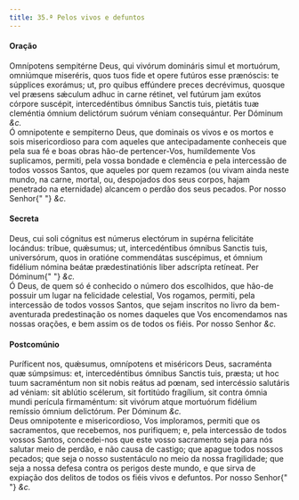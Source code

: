 ```yaml
---
title: 35.ª Pelos vivos e defuntos
---
```


<h4 class="text-center">Oração</h4>
<div class="container-fluid">
  <div class="row">
    <div class="col-6 dropcaps text-justify">
      Omnípotens sempitérne Deus, qui vivórum domináris simul et mortuórum,
      omniúmque miseréris, quos tuos fide et opere futúros esse prænóscis: te
      súpplices exorámus; ut, pro quibus effúndere preces decrévimus, quosque
      vel præsens sǽculum adhuc in carne rétinet, vel futúrum jam exútos córpore
      suscépit, intercedéntibus ómnibus Sanctis tuis, pietátis tuæ cleméntia
      ómnium delictórum suórum véniam consequántur. Per Dóminum <em>&c.</em>
    </div>
    <div class="col-6 dropcaps text-justify">
      Ó omnipotente e sempiterno Deus, que dominais os vivos e os mortos e sois
      misericordioso para com aqueles que antecipadamente conheceis que pela sua
      fé e boas obras hão-de pertencer-Vos, humildemente Vos suplicamos,
      permiti, pela vossa bondade e clemência e pela intercessão de todos vossos
      Santos, que aqueles por quem rezamos (ou vivam ainda neste mundo, na
      carne, mortal, ou, despojados dos seus corpos, hajam penetrado na
      eternidade) alcancem o perdão dos seus pecados. Por nosso Senhor{" "}
      <em>&c.</em>
    </div>
  </div>
</div>

<h4 class="text-center">Secreta</h4>
<div class="container-fluid">
  <div class="row">
    <div class="col-6 dropcaps text-justify">
      Deus, cui soli cógnitus est númerus electórum in supérna felicitáte
      locándus: tríbue, quǽsumus; ut, intercedéntibus ómnibus Sanctis tuis,
      universórum, quos in oratióne commendátas suscépimus, et ómnium fidélium
      nómina beátæ prædestinatiónis liber adscrípta retíneat. Per Dóminum{" "}
      <em>&c.</em>
    </div>
    <div class="col-6 dropcaps text-justify">
      Ó Deus, de quem só é conhecido o número dos escolhidos, que hão-de possuir
      um lugar na felicidade celestial, Vos rogamos, permiti, pela intercessão
      de todos vossos Santos, que sejam inscritos no livro da bem-aventurada
      predestinação os nomes daqueles que Vos encomendamos nas nossas orações, e
      bem assim os de todos os fiéis. Por nosso Senhor <em>&c.</em>
    </div>
  </div>
</div>

<h4 class="text-center">Postcomúnio</h4>
<div class="container-fluid">
  <div class="row">
    <div class="col-6 dropcaps text-justify">
      Puríficent nos, quǽsumus, omnípotens et miséricors Deus, sacraménta quæ
      súmpsimus: et, intercedéntibus ómnibus Sanctis tuis, præsta; ut hoc tuum
      sacraméntum non sit nobis reátus ad pœnam, sed intercéssio salutáris ad
      véniam: sit ablútio scélerum, sit fortitúdo fragílium, sit contra ómnia
      mundi perícula firmaméntum: sit vivórum atque mortuórum fidélium remíssio
      ómnium delictórum. Per Dóminum <em>&c.</em>
    </div>
    <div class="col-6 dropcaps text-justify">
      Deus omnipotente e misericordioso, Vos imploramos, permiti que os
      sacramentos, que recebemos, nos purifiquem; e, pela intercessão de todos
      vossos Santos, concedei-nos que este vosso sacramento seja para nós
      salutar meio de perdão, e não causa de castigo; que apague todos nossos
      pecados; que seja o nosso sustentáculo no meio da nossa fragilidade; que
      seja a nossa defesa contra os perigos deste mundo, e que sirva de expiação
      dos delitos de todos os fiéis vivos e defuntos. Por nosso Senhor{" "}
      <em>&c.</em>
    </div>
  </div>
</div>
